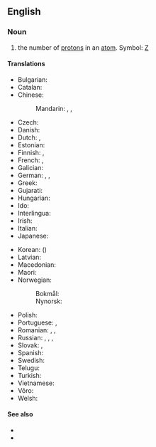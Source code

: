 {{also|atomic-number}}
==English==
{{wikipedia}}

===Noun===
{{en-noun}}

# {{lb|en|physics|chemistry}} the number of [[proton]]s in an [[atom]]. Symbol: [[Z]]

====Translations====
{{trans-top|number of protons}}
* Bulgarian: {{t|bg|а́томен но́мер|m}}
* Catalan: {{t+|ca|nombre atòmic|m}}
* Chinese:
*: Mandarin: {{t+|cmn|原子序數|sc=Hani}}, {{t+|cmn|原子序数|tr=yuánzǐ xùshù|sc=Hani}}, {{t+|cmn|原子序|tr=yuánzǐxù|sc=Hani}}
* Czech: {{t+|cs|atomové číslo|n}}
* Danish: {{t+|da|atomnummer|n}}
* Dutch: {{t+|nl|atoomnummer|n}}, {{t+|nl|atoomgetal|n}}
* Estonian: {{t|et|aatominumber}}
* Finnish: {{t+|fi|järjestysluku}}, {{t+|fi|atomiluku}}
* French: {{t+|fr|numéro atomique|m}}, {{qualifier|less common}} {{t+|fr|nombre atomique|m}}
* Galician: {{t+|gl|número atómico|m}}
* German: {{t+|de|Ordnungszahl|f}}, {{t+|de|Kernladungszahl|f}}, {{t|de|Atomnummer|f}}
* Greek: {{t+|el|ατομικός αριθμός}}
* Gujarati: {{t|gu|પરમાણુ ક્રમાંક}}
* Hungarian: {{t+|hu|rendszám}}
* Ido: {{t|io|atomala nombro}}
* Interlingua: {{t|ia|numero atomic}}
* Irish: {{t|ga|uimhir adamhach|f}}
* Italian: {{t+|it|numero atomico}}
* Japanese: {{t+|ja|原子番号|tr=げんしばんごう, genshi bangō}}
{{trans-mid}}
* Korean: {{t+|ko|원자번호}} ({{t+|ko|原子番號}})
* Latvian: {{t|lv|atomskaitlis|m}}
* Macedonian: {{t|mk|атомски број|m}}
* Maori: {{t|mi|tau iraoho}}
* Norwegian:
*: Bokmål: {{t+|nb|atomnummer|n}}
*: Nynorsk: {{t|nn|atomnummer|n}}
* Polish: {{t+|pl|liczba atomowa|f}}
* Portuguese: {{t+|pt|número atômico}}, {{t+|pt|número atómico}}
* Romanian: {{t+|ro|număr atomic|n}}, {{t|ro|număr de ordine atomic|n}}, {{t|ro|număr de protoni}}
* Russian: {{t|ru|а́томное число́|n}}, {{t+|ru|а́томный но́мер|m}}, {{t|ru|заря́довое число́|c}} {{qualifier|а́томного ядра́}}, {{t+|ru|поря́дковый но́мер|m}} {{qualifier|хими́ческого элеме́нта}}
* Slovak: {{t|sk|atómové číslo|n}}, {{t|sk|protónové číslo|n}}
* Spanish: {{t+|es|número atómico}}
* Swedish: {{t+|sv|atomnummer|n}}
* Telugu: {{t+|te|పరమాణు సంఖ్య}}
* Turkish: {{t+|tr|atom numarası}}
* Vietnamese: {{t|vi|số nguyên tử}}
* Võro: {{t|vro|aadomarv}}
* Welsh: {{t+|cy|rhif atomig|m}}
{{trans-bottom}}

====See also====
* {{l|en|mass number}}
* {{l|en|neutron number}}